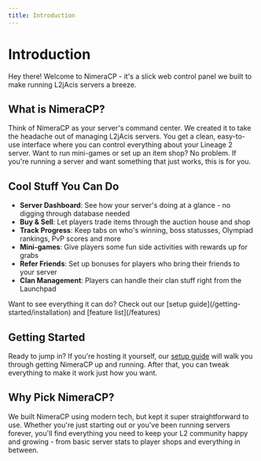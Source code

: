 ```yaml
---
title: Introduction
---
```



# Introduction
Hey there! Welcome to NimeraCP - it's a slick web control panel we built to make running L2jAcis servers a breeze.

## What is NimeraCP?

Think of NimeraCP as your server's command center. We created it to take the headache out of managing L2jAcis servers. You get a clean, easy-to-use interface where you can control everything about your Lineage 2 server. Want to run mini-games or set up an item shop? No problem. If you're running a server and want something that just works, this is for you.

## Cool Stuff You Can Do

- **Server Dashboard**: See how your server's doing at a glance - no digging through database needed
- **Buy & Sell**: Let players trade items through the auction house and shop
- **Track Progress**: Keep tabs on who's winning, boss statusses, Olympiad rankings, PvP scores and more
- **Mini-games**: Give players some fun side activities with rewards up for grabs
- **Refer Friends**: Set up bonuses for players who bring their friends to your server
- **Clan Management**: Players can handle their clan stuff right from the Launchpad


<Callout emoji="💡">
Want to see everything it can do? Check out our [setup guide](/getting-started/installation) and [feature list](/features)
</Callout>

## Getting Started

Ready to jump in? If you're hosting it yourself, our [setup guide](/getting-started) will walk you through getting NimeraCP up and running. After that, you can tweak everything to make it work just how you want.

## Why Pick NimeraCP?

We built NimeraCP using modern tech, but kept it super straightforward to use. Whether you're just starting out or you've been running servers forever, you'll find everything you need to keep your L2 community happy and growing - from basic server stats to player shops and everything in between.


